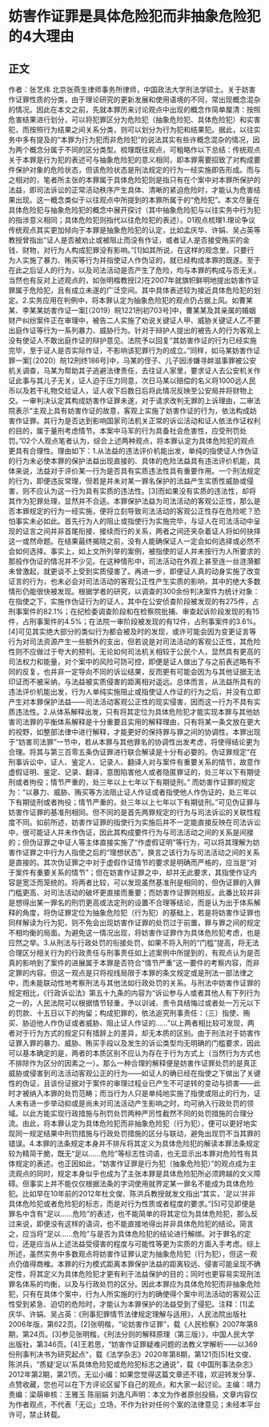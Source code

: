 # 妨害作证罪是具体危险犯而非抽象危险犯的4大理由
## 正文
作者：张艺伟 北京张燕生律师事务所律师，中国政法大学刑法学硕士。关于妨害作证罪性质的分类，由于理论研究的更新发展和使用语境的不同，常出现概念混杂的情况。因此在本文之前，先就本罪历来讨论观点中出现的概念作简单厘清：按照危害结果进行划分，可以将犯罪区分为危险犯（抽象危险犯、具体危险犯）和实害犯，而按照行为结果之间关系分类，则可以划分为行为犯和结果犯。据此，以往实务中多有提及的“本罪为行为犯而非危险犯”的说法其实有些许概念混杂的情况，因为两个概念分属于不同的区分类型。梳理既往观点，可粗略作以下总结：传统观点关于本罪是行为犯的表述可与抽象危险犯的意义相同，即本罪需要招致了对构成要件保护对象的危险状态，但该危险状态是刑法规定的行为一经实施即告形成。而与之相对的，笔者所主张的本罪属于具体危险犯则是指只有在个案中对本罪所保护的法益，即司法诉讼的正常活动秩序产生具体、清晰的紧迫危险时，才能认为危害结果出现。这一概念类似于以往观点中所提到的本罪所属于的“危险犯”。本文尽量在具体危险犯与抽象危险犯的概念中展开探讨（其中抽象危险犯与以往实务中行为犯的指涉意义相同；具体危险犯则指代以往危险犯的表述）。01观点梳理1.理论争议传统观点其实更加倾向于本罪是抽象危险犯的认定，比如孟庆华、许娟、吴占英等教授曾指出“证人是否被劝止或被阻止而没有作证，或者证人是否接受贿买的金钱、财物，对行为人构成犯罪没有影响。”[1]如其所说，在这样的观念里，只要行为人实施了暴力、贿买等行为并指使证人作伪证的，就已经构成本罪的既遂。至于在此之后证人的行为，以及司法活动是否产生了危险，均与本罪的构成与否无关。当然也有反对上述观点的，如张明楷教授[2]在2007年就旗帜鲜明地提出妨害作证罪属于危险犯，且有成立未遂的广泛空间。其中具体表述较为接近具体危险犯的划定。2.实务应用在判例中，将本罪认定为抽象危险犯的观点仍占据上风。如曹某某、李某某妨害作证一案[（2019）皖1221刑初703号]中，曹某某及其亲属的婚姻财产纠纷案件正在审理中，被告二人实施了劝说关键证人甲、威胁关键证人乙不要出庭作证等行为一系列暴力、威胁行为。针对于辩护人提出的被告人的行为客观上没有使证人不敢出庭作证的辩护意见。法院予以回复“其妨害作证的行为已经实施完毕，至于证人是否实际作证，不影响该犯罪行为的成立。”同样，如马某妨害作证罪一案[（2020）皖12刑终186号]中，马某的侄子、儿子因涉嫌寻衅滋事罪被公安机关调查，马某为帮助其子逃避法律责任，去往证人家里，要求证人去公安机关作证此事与其儿子无关，证人迫于压力同意，次日马某以赔偿的名义将1000远人民币以及若干礼物交给证人，证人收下后数日后将此情况反映至公安局并将财物上交。一审判决认定其构成妨害作证罪未遂，对于请求改判无罪的上诉理由，二审法院表示“主观上具有妨害作证的故意，客观上实施了妨害作证的行为，依法构成妨害作证罪。其行为是否达到影响国家司法机关正常的诉讼活动和证人依法作证权利的目的，属于量刑考虑情节。本案中马军的行为具备社会危害性，应受刑罚处罚。”02个人观点笔者认为，综合上述两种观点，将本罪认定为具体危险犯的观点更具有合理性。理由如下：1.从法益的违法评价机能出发，单纯的指使证人作伪证的行为未必使本罪的保护法益出现直接的、具体的危险法益具有违法评价机能，具体来说，法益对于评价某一行为是否具有实质违法性具有重要作用。一个刑法规定的行为，即便违反常理，但若是并未对某一罪名保护的法益产生实质性威胁或侵害，则不应认为这一行为具有实质的违法性。[3]而如果没有实质的违法性，却将其作为犯罪处理，显然并不合适。本罪保护法益为司法活动的客观公正性，那么是否本罪规定的行为一经实施，便将立刻导致司法活动的客观公正性存在危险呢？恐怕事实未必如此。首先行为人的阻止或指使行为实施完毕，与证人在司法活动中呈现的证言之间并非首尾衔接、接续而行的关系，两者之间还夹杂着证人将如何抉择这一或然命题。在结果最终揭晓之前，没有人能确保证人一定会如何选择或必然不会如何选择。事实上，如上文所列举的案例，被指使的证人并未按行为人所要求的那般作伪证的情况并不少见。在这种情形中，司法活动在外观上甚至连一丝涟漪都未曾激起，就更谈不上受到实质侵害了。再进一步，即便证人真的动身实施了改变证言的行为，也未必会对司法活动的客观公正性产生实质的影响，其中的绝大多数情形仍能很快被发现。根据学者的研究，以调查的300余份判决案件为统计对象：在指使之下，实施作伪证行为的证人，其中在公安侦查阶段被发现的有275件，占刑事案件的82.1%；在纪检委调查阶段和在检察院批捕、审查起诉阶段发现的有15件，占刑事案件的4.5%；在法院一审阶段被发现的有12件，占刑事案件的3.6%。[4]可见其实绝大部分的类似行为都会被及时的发现，或许可能会因为变更证言等行为对司法资源产生一些额外的支出，但若说是对司法活动的客观公正性，其危险性则不应做过于夸大的预判。无论如何司法机关相较于公民个人，显然具有更高的司法权力和能量，对个案中的风险可防可控，即便是证人做出了与之前表述略有不同的反复，也并非一定导向不同的诉讼结果，反而更有可能会因为与其他证据无法印证而不被采纳，与法益被实质侵害的距离相对遥远。总体而言，从法益所具有的违法评价机能出发，行为人单纯实施阻止或指使证人作证的行为之后，并没有立即产生对本罪保护法益——司法活动客观公正性的现实侵害，因而这一行为不具有实质违法性。2.从体系解释出发，只有将其定位为具体危险犯才能实现本罪与其他妨害司法罪的平衡体系解释是十分重要且实用的解释理由，只有将某一条文放在更大的视野，如整部法律中进行解释，才能更好的保持罪与罪之间的协调性。本罪出现于“妨害司法罪”一节中，若从本罪与其他罪名的协调性出发考虑，将使得结论更为合理。将其与第三百零五条伪证罪进行联合解读是十分有必要的。伪证罪规定“在刑事诉讼中，证人、鉴定人、记录人、翻译人对与案件有重要关系的情节，故意作虚假证明、鉴定、记录、翻译，意图陷害他人或者隐匿罪证的，处三年以下有期徒刑或者拘役；情节严重的，处三年以上七年以下有期徒刑。” 而妨害作证罪的规定为：“以暴力、威胁、贿买等方法阻止证人作证或者指使他人作伪证的，处三年以下有期徒刑或者拘役；情节严重的，处三年以上七年以下有期徒刑。”可见伪证罪与妨害作证罪的基准刑相同。但不同的是首先两罪规定的行为与司法诉讼的关联性程度不同。如前所述，妨害作证罪的指使行为实施后并不一定能直接反映在司法诉讼中，很可能证人并未作伪证，因此其构成要件行为与司法活动之间的关系是间接的；但伪证罪之中证人等主体直接实施了“作虚假证明”等行为，可以将其理解为妨害作证罪之中行为人指使之后的“理想状态”，换言之该行为与司法活动之间的关系是直接的。其次伪证罪之中对于虚假作证情节的要求是明确而严格的，应当是“对于案件有重要关系的情节”；但在妨害作证罪之中，却并无此要求，其指使作证内容是宽泛而笼统的。将两者比较，可以发现虽然基准刑是相同的，但伪证罪的入罪门槛更高、对司法活动的破坏更直接而重要；而妨害作证罪则相反。此番比较并非是想得出某一罪名的刑罚更高或法定刑的设置不合理等结论，而是认为出于体系解释的角度，将伪证罪定位为抽象危险犯（行为犯）的基础上，若是将妨害作证罪也同样解读为行为犯，则不免会出现妨害作证罪的处罚过于前置，罪与罪之间的规定不相均衡的局面。为避免这一情况出现，将妨害作证罪作为具体危险犯考虑，也是应然之举。3.从刑法与行政处罚的衔接处罚，如果不将入刑的“门槛”提高，将无法合理区分相关行为的行政责任与刑事责任如上述案例中所提到的，有观点认为是否真的影响到了案件的进展属于本罪是否符合“情节严重”这一要件的考察内容，而非定罪的内容。但这一观点是只将视线局限于本罪的条文规定或是刑法一部法律之中，而未能联动性地考察刑法与其他法如行政处罚的关系。与刑法中妨害作证罪的规定相比，《行政诉讼法》第五十九条的内容为“诉讼参与人或者其他人有下列行为之一的，人民法院可以根据情节轻重，予以训诫、责令具结悔过或者处一万元以下的罚款、十五日以下的拘留；构成犯罪的，依法追究刑事责任：（三）指使、贿买、胁迫他人作伪证或者威胁、阻止证人作证的……”以上两者相比较可发现，两者对于行为方式的规定只有措辞上的差异，却无本质的区别。由于刑法对于妨害作证罪入罪的暴力、威胁、贿买手段以及发生的诉讼类型均无明确的门槛要求，因此可以基本确定的是，两者的本质区别不应认为存在于行为方式上（当然行为方式也不排除作为区分的因素之一）。那么一种合理的解释便是妨害作证罪处罚的是真正威胁或侵害到司法活动客观公正的行为——如证人的确已经在指使之下做出了关键性的伪证，且该份证据对于案件的审理过程业已产生不可逆转的变动与损害——此时才被纳入本罪的处罚范畴；而当行为人只是单纯地实施了指使或阻止的行为，证人未有进一步举动抑或是尚未对司法活动产生影响之时，均可纳入行政处罚的领域。以此方能实现行政措施与刑罚处罚两种严厉性截然不同的处罚措施的合理分流。由此，将本罪认定为具体危险犯而非抽象危险犯（行为犯），便可以更好地实现同一规定结果中刑罚措施与行政处罚措施的区分与联动，避免出现罚不当其罪的错误。4.本罪的法条规定本身并不排斥将其定义为具体危险犯的解读本罪法条规定较为精简干脆，既无“足以……危险”等标志性词语，也无显示出本罪对危险性有具体规定的表述。也正因如此，“妨害作证罪是行为犯（抽象危险犯）”的观点成为主流观点的同时，规定本身似乎也成为了主张本罪是具体危险犯所必须跨越的文义障碍。但事实上并不能仅仅根据法条的字词使用就界定某一罪名不能成为具体危险犯。比如早在10年前的2012年杜文俊、陈洪兵教授就发文指出“其实，‘足以’并非具体危险犯或者危险犯的标志，而是对行为性质或者程度的要求。”[5]可见即便是罪名中含有“足以……危险”的表述，也不能简单的将其定位为具体危险犯，那么反过来说，即便没有这样的语词，也不能直接地得出并非具体危险犯的结论。简言之，应当将“足以……危险”与是否为具体危险犯的结论进行解绑。对于罪名的定位，还是应当从上述法益受侵害的程度与可能性等更为实质的方面入手考虑。综上所述，虽然实务中多数观点将妨害作证罪认定为抽象危险犯（行为犯），但这一观点仍值得商榷。本罪的行为模式距离本罪保护法益的距离较远、侵害可能呈现不确定性，将其定义为具体危险犯才更有利于法益保护的目的；同时也更容易实现刑法罪名体系的均衡，以及与行政处罚的区分。因此本罪应为具体危险犯而非抽象危险犯，只有在具体个案中，行为人所实施的行为的确使得个案中司法活动的客观公正性受到紧急、迫切的危险时，才能认为本罪保护的法益受到了侵犯。注释：[1]孟庆华、许娟、吴占英：《刑事犯罪情节法律规定理解与适用》，人民法院出版社2006年版，第622页。[2]张明楷，“论妨害作证罪”，载《人民检察》2007年第8期，第24页。[3]参见张明楷，《刑法分则的解释原理（第三版）》，中国人民大学出版社，第346页。[4]王若思，“妨害作证罪疑难问题的法教义学解析——以369份刑事判决书为研究起点“，载《法学杂志》2020年第8期，第121页[5]杜文俊、陈洪兵，“质疑’足以’系具体危险犯或危险犯标志之通说”，载《中国刑事法杂志》2012年第2期，第21页。无讼小编：如果您觉得这篇文章还不错，欢迎转发分享、点赞收藏，您也可以在下方评论区留下自己的观点，和大家一起讨论。主编：靖力责编：梁萌审核：王雅玉 陈丽娟 刘逸凡声明：本文为作者原创投稿，文章内容仅为作者观点，不代表「无讼」立场，不作为针对任何个案的法律意见；未经本平台许可，禁止转载。